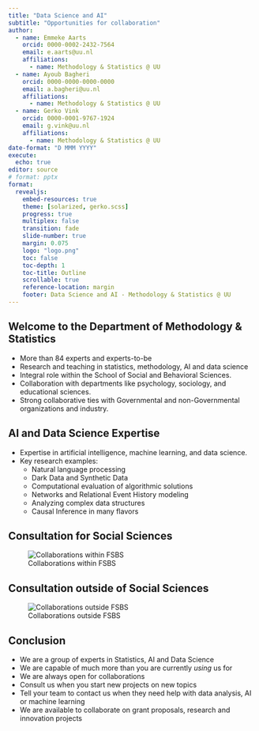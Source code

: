 ```yaml
---
title: "Data Science and AI"
subtitle: "Opportunities for collaboration"
author: 
  - name: Emmeke Aarts
    orcid: 0000-0002-2432-7564
    email: e.aarts@uu.nl
    affiliations:
      - name: Methodology & Statistics @ UU
  - name: Ayoub Bagheri
    orcid: 0000-0000-0000-0000
    email: a.bagheri@uu.nl
    affiliations:
      - name: Methodology & Statistics @ UU
  - name: Gerko Vink
    orcid: 0000-0001-9767-1924
    email: g.vink@uu.nl
    affiliations:
      - name: Methodology & Statistics @ UU 
date-format: "D MMM YYYY"
execute: 
  echo: true
editor: source
# format: pptx
format:
  revealjs:
    embed-resources: true
    theme: [solarized, gerko.scss]
    progress: true
    multiplex: false
    transition: fade
    slide-number: true
    margin: 0.075
    logo: "logo.png" 
    toc: false
    toc-depth: 1
    toc-title: Outline
    scrollable: true
    reference-location: margin
    footer: Data Science and AI - Methodology & Statistics @ UU
---
```


## Welcome to the Department of Methodology & Statistics
- More than 84 experts and experts-to-be
- Research and teaching in statistics, methodology, AI and data science
- Integral role within the School of Social and Behavioral Sciences.
- Collaboration with departments like psychology, sociology, and educational sciences.
- Strong collaborative ties with Governmental and non-Governmental organizations and industry.


## AI and Data Science Expertise
- Expertise in artificial intelligence, machine learning, and data science.
- Key research examples:
  - Natural language processing 
  - Dark Data and Synthetic Data 
  - Computational evaluation of algorithmic solutions
  - Networks and Relational Event History modeling 
  - Analyzing complex data structures
  - Causal Inference in many flavors

## Consultation for Social Sciences
![Collaborations within FSBS](inFSS.png)

## Consultation outside of Social Sciences
![Collaborations outside FSBS](outFSS.png)

## Conclusion
- We are a group of experts in Statistics, AI and Data Science
- We are capable of much more than you are currently *using* us for
- We are always open for collaborations
- Consult us when you start new projects on new topics
- Tell your team to contact us when they need help with data analysis, AI or machine learning
- We are available to collaborate on grant proposals, research and innovation projects
